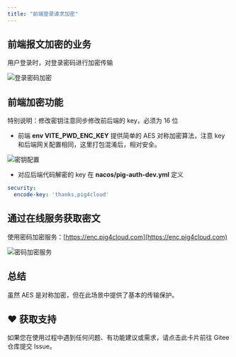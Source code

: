 ```yaml
---
title: "前端登录请求加密"
---
```


## 前端报文加密的业务

用户登录时，对登录密码进行加密传输

![登录密码加密](https://pigx.coding.net/p/oss/d/oss1/git/raw/master/2020-9/20200915164251.png)

## 前端加密功能

<Warning>
特别说明：修改密钥注意同步修改前后端的 key，必须为 16 位
</Warning>

- 前端 **env VITE_PWD_ENC_KEY** 提供简单的 AES 对称加密算法，注意 key 和后端网关配置相同，这里打包混淆后，相对安全。

![密钥配置](https://minio.pigx.top/oss/202307/1690082310.png)

- 对应后端代码解密的 key 在 **nacos/pig-auth-dev.yml** 定义

```yaml
security:
  encode-key: 'thanks,pig4cloud'
```

## 通过在线服务获取密文

使用密码加密服务：[https://enc.pig4cloud.com](https://enc.pig4cloud.com)

![密码加密服务](https://minio.pigx.vip/oss/1638683003.png)

## 总结

虽然 AES 是对称加密，但在此场景中提供了基本的传输保护。

## ♥️ 获取支持
<Card title="遇到问题？" horizontal icon="link" href="https://gitee.com/log4j/pig/issues">
  如果您在使用过程中遇到任何问题、有功能建议或需求，请点击此卡片前往 Gitee 仓库提交 Issue。
</Card>

